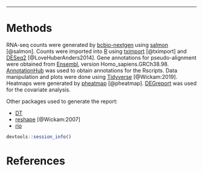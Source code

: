* * *



# Methods

RNA-seq counts were generated by [bcbio-nextgen][] using [salmon][] [@salmon]. Counts were imported into [R][] using [tximport][] [@tximport] and [DESeq2] [@LoveHuberAnders2014]. Gene annotations for pseudo-alignment were obtained from [Ensembl][], version Homo_sapiens.GRCh38.98. [AnnotationHub][] was used to obtain annotations for the Rscripts. Data manipulation and plots were done using [Tidyverse][] [@Wickam:2019]. Heatmaps were generated by [pheatmap][] [@pheatmap]. [DEGreport][] was used for the covariate analysis.

Other packages used to generate the report:

- [DT][]
- [reshape][] [@Wickam:2007]
- [rio][]


```r
devtools::session_info()
```



# References

[bcbio-nextgen]: https://github.com/chapmanb/bcbio-nextgen
[Bioconductor]: https://bioconductor.org/
[DESeq2]: https://bioconductor.org/packages/release/bioc/html/DESeq2.html
[Ensembl]: https://useast.ensembl.org/
[pheatmap]: https://cran.r-project.org/web/packages/pheatmap/index.html
[R]: https://www.r-project.org/
[salmon]: https://combine-lab.github.io/salmon/
[tximport]: https://bioconductor.org/packages/release/bioc/html/tximport.html
[DEGreport]: https://www.bioconductor.org/packages/release/bioc/html/DEGreport.html
[AnnotationHub]: https://bioconductor.org/packages/release/bioc/html/AnnotationHub.html
[Tidyverse]: https://cran.r-project.org/web/packages/tidyverse/index.html
[DT]: https://cran.r-project.org/web/packages/DT/index.html
[reshape]: https://cran.r-project.org/web/packages/reshape/index.html
[rio]: https://cran.r-project.org/web/packages/rio/